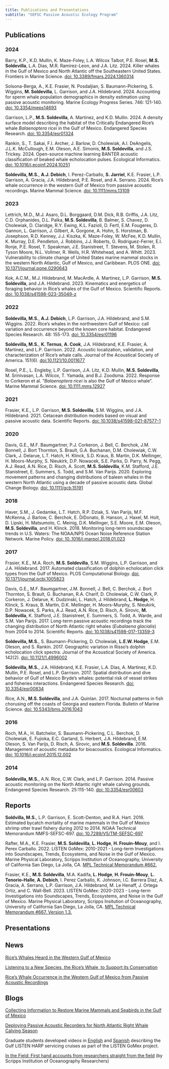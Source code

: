 ```yaml
---
title: Publications and Presentations
subtitle: "SEFSC Passive Acoustic Ecology Program"
---
```


## Publications

### 2024

Barry, K.P., K.D. Mullin, K. Maze-Foley, L.A. Wilcox Talbot, P.E. Rosel, **M.S. Soldevilla**, L.A. Dias, M.R. Ramirez-Leon, and J.A. Litz. 2024. Killer whales in the Gulf of Mexico and North Atlantic off the Southeastern United States. Frontiers in Marine Science. [doi: 10.3389/fmars.2024.1360314](https://www.frontiersin.org/journals/marine-science/articles/10.3389/fmars.2024.1460314/full){target="_blank"}

Solsona-Berga, A., K.E. Frasier, N. Posdaljian, S. Baumann-Pickering, S. Wiggins, **M. Soldevilla**, L. Garrison, and J.A. Hildebrand. 2024. Accounting for sperm whale population demographics in density estimation using passive acoustic monitoring. Marine Ecology Progress Series. 746: 121-140. [doi: 10.3354/meps14693](https://www.int-res.com/articles/meps_oa/m746p121.pdf){target="_blank"}

Garrison, L.P., **M.S. Soldevilla**, A. Martinez, and K.D. Mullin. 2024. A density surface model describing the habitat of the Critically Endangered Rice's whale *Balaenoptera ricei* in the Gulf of Mexico. Endangered Species Research. [doi: 10.3354/esr01324](https://www.int-res.com/articles/esr2024/54/n054p041.pdf){target="_blank"}

Rankin, S., T. Sakai, F.I. Archer, J. Barlow, D. Cholewiak, A.I. DeAngelis, J.L.K. McCullough, E.M. Oleson, A.E. Simonis, **M.S. Soldevilla**, and J.S. Trickey. 2024. Open-source machine learning BANTER acoustic classification of beaked whale echolocation pulses. Ecological Informatics. [doi: 10.1016/j.ecoinf.2024.10251](https://www.sciencedirect.com/science/article/pii/S1574954124000530){target="_blank"}

**Soldevilla, M.S.**, **A.J. Debich**, I. Perez-Carballo, **S. Jarriel**, K.E. Frasier, L.P. Garrison, A. Gracia, J.A. Hildebrand, P.E. Rosel, and A. Serrano. 2024. Rice's whale occurrence in the western Gulf of Mexico from passive acoustic recordings. Marine Mammal Science. [doi: 10.1111/mms.13109](https://onlinelibrary.wiley.com/doi/10.1111/mms.13109){target="_blank"}

### 2023

Lettrich, M.D., M.J. Asaro, D.L. Borggaard, D.M. Dick, R.B. Griffis, J.A. Litz, C.D. Orphanides, D.L. Palka, **M.S. Soldevilla**, B. Balmer, S. Chavez, D. Cholewiak, D. Claridge, R.Y. Ewing, K.L. Fazioli, D. Fertl, E.M. Fougeres, D. Gannon, L. Garrison, J. Gilbert, A. Gorgone, A. Hohn, S. Horstman, B. Josephson, R.D. Kenney, J.J. Kiszka, K. Maze-Foley, W. McFee, K.D. Mullin, K. Murray, D.E. Pendleton, J. Robbins, J.J. Roberts, G. Rodriguez-Ferrer, E.I. Ronje, P.E. Rosel, T. Speakman, J.E. Stanistreet, T. Stevens, M. Stolen, R. Tyson Moore, N.L. Vollmer, R. Wells, H.R. Whitehead, and A. Whitt. 2023. Vulnerability to climate change of United States marine mammal stocks in the western North Atlantic, Gulf of Mexico, and Caribbean. PLOS ONE. [doi: 10.1371/journal.pone.0290643](https://journals.plos.org/plosone/article?id=10.1371/journal.pone.0290643){target="_blank"}

Kok, A.C.M., M.J. Hildebrand, M. MacArdle, A. Martinez, L.P. Garrison, **M.S. Soldevilla**, and J.A. Hildebrand. 2023. Kinematics and energetics of foraging behavior in Rice's whales of the Gulf of Mexico. Scientific Reports. [doi: 10.1038/s41598-023-35049-z](https://www.nature.com/articles/s41598-023-35049-z){target="_blank"}

### 2022

**Soldevilla, M.S.**, **A.J. Debich**, L.P. Garrison, J.A. Hildebrand, and S.M. Wiggins. 2022. Rice's whales in the northwestern Gulf of Mexico: call variation and occurrence beyond the known core habitat. Endangered Species Research. 48: 155-173. [doi: 10.3354/esr01196](https://www.int-res.com/articles/esr2022/48/n048p155.pdf){target="_blank"}

**Soldevilla, M.S.**, **K. Ternus**, **A. Cook**, J.A. Hildebrand, K.E. Frasier, A. Martinez, and L.P. Garrison. 2022. Acoustic localization, validation, and characterization of Rice's whale calls. Journal of the Acoustical Society of America. 151(6). [doi:10.1121/10.0011677](https://pubs.aip.org/asa/jasa/article/151/6/4264/2839426/Acoustic-localization-validation-and){target="_blank"}
<!-- (content/pubs/Soldevilla et al. 2022.pdf) -->

Rosel, P.E., L. Engleby, L.P. Garrison, J.A. Litz, K.D. Mullin, **M.S. Soldevilla**, M. Srinivasan, L.A. Wilcox, T. Yamada, and B.J. Zoodsma. 2022. Response to Corkeron et al. "*Balaenoptera ricei* is also the Gulf of Mexico whale". Marine Mammal Science. [doi: 10.1111.mms.12927](https://www.researchgate.net/profile/Tadasu-Yamada/publication/359667172_Response_to_Corkeron_et_al_Balaenoptera_ricei_is_also_the_Gulf_of_Mexico_whale/links/624dd201cf60536e234707be/Response-to-Corkeron-et-al-Balaenoptera-ricei-is-also-the-Gulf-of-Mexico-whale.pdf?origin=scientificContributions){target="_blank"}

### 2021

Frasier, K.E., L.P. Garrison, **M.S. Soldevilla**, S.M. Wiggins, and J.A. Hildebrand. 2021. Cetacean distribution models based on visual and passive acoustic data. Scientific Reports. [doi: 10.1038/s41598-021-87577-1](https://www.nature.com/articles/s41598-021-87577-1){target="_blank"}

### 2020

Davis, G.E., M.F. Baumgartner, P.J. Corkeron, J. Bell, C. Berchok, J.M. Bonnell, J. Bort Thornton, S. Brault, G.A. Buchanan, D.M. Cholewiak, C.W. Clark, J. Delarue, L.T. Hatch, H. Klinck, S.D. Kraus, B. Martin, D.K. Mellinger, H. Moors-Murphy, S. Nieukirk, D.P. Nowacek, S.E. Parks, D. Parry, N. Pegg, A.J. Read, A.N. Rice, D. Risch, A. Scott, **M.S. Soldevilla**, K.M. Stafford, J.E. Stanistreet, E. Summers, S. Todd, and S.M. Van Parijs. 2020. Exploring movement patterns and changing distributions of baleen whales in the western North Atlantic using a decade of passive acoustic data. Global Change Biology. [doi: 10.1111/gcb.15191](https://onlinelibrary.wiley.com/doi/10.1111/gcb.15191){target="_blank"}

### 2018

Haver, S.M., J. Gedamke, L.T. Hatch, R.P. Dziak, S. Van Parijs, M.F. McKenna, J. Barlow, C. Berchok, E. DiDonato, B. Hanson, J. Haxel, M. Holt, D. Lipski, H. Matsumoto, C. Meinig, D.K. Mellinger, S.E. Moore, E.M. Oleson, **M.S. Soldevilla**, and H. Klinck. 2018. Monitoring long-term soundscape trends in U.S. Waters: The NOAA/NPS Ocean Noise Reference Station Network. Marine Policy. [doi: 10..1016/j.marpol.2018.01.023](https://www.sciencedirect.com/science/article/pii/S0308597X17306309){target="_blank"}

### 2017

Frasier, K.E., M.A. Roch, **M.S. Soldevilla**, S.M. Wiggins, L.P. Garrison, and J.A. Hildebrand. 2017. Automated classification of dolphin echolocation click types from the Gulf of Mexico. PLOS Computational Biology. [doi: 10.1371/journal.pcbi.1005823](https://journals.plos.org/ploscompbiol/article?id=10.1371/journal.pcbi.1005823){target="_blank"}

Davis, G.E., M.F. Baumgartner, J.M. Bonnell, J. Bell, C. Berchok, J. Bort Thornton, S. Brault, G. Buchanan, R.A. Charif, D. Cholewiak, C.W. Clark, P. Corkeron, J. Delarue, K. Dudzinski, L. Hatch, J. Hildebrand, **L. Hodge**, H. Klinck, S. Kraus, B. Martin, D.K. Mellinger, H. Moors-Murphy, S. Nieukirk, D.P. Nowacek, S. Parks, A.J. Read, A.N. Rice, D. Risch, A. Sirovic, **M. Soldevilla**, K. Stafford, J.E. Stanistreet, E. Summers, S. Todd, A. Warde, and S.M. Van Parijs. 2017. Long-term passive acoustic recordings track the changing distribution of North Atlantic right whales (*Eubalaena glacialis*) from 2004 to 2014. Scientific Reports. [doi: 10.1038/s41598-017-13359-3](https://www.nature.com/articles/s41598-017-13359-3){target="_blank"}

**Soldevilla, M.S.**, S. Baumann-Pickering, D. Cholewiak, **L.E.W. Hodge**, E.M. Oleson, and S. Rankin. 2017. Geographic variation in Risso's dolphin echolocation click spectra. Journal of the Acoustical Society of America. 142(2). [doi: 10.1121/1.4996002](https://pubs.aip.org/asa/jasa/article/142/2/599/640332/Geographic-variation-in-Risso-s-dolphin){target="_blank"}

**Soldevilla, M.S.**, J.A. Hildebrand, K.E. Frasier, L.A. Dias, A. Martinez, K.D. Mullin, P.E. Rosel, and L.P. Garrison. 2017. Spatial distribution and dive behavior of Gulf of Mexico Bryde's whales: potential risk of vessel strikes and fisheries interactions. Endangered Species Research. [doi: 10.3354/esr00834](https://repository.library.noaa.gov/view/noaa/16050){target="_blank"}
<!-- (content/pubs/Soldevilla et al. 2017 ESR.pdf) -->

Rice, A.N., **M.S. Soldevilla**, and J.A. Quinlan. 2017. Nocturnal patterns in fish chorusing off the coasts of Georgia and eastern Florida. Bulletin of Marine Science. [doi: 10.5343/bms.2016.1043](https://www.ingentaconnect.com/content/umrsmas/bullmar/2017/00000093/00000002/art00012;jsessionid=2f9ohjndt50v.x-ic-live-02){target="_blank"}

### 2016

Roch, M.A., H. Batchelor, S. Baumann-Pickering, C.L. Berchok, D. Cholewiak, E. Fujioka, E.C. Garland, S. Herbert, J.A. Hildebrand, E.M. Oleson, S. Van Parijs, D. Risch, A. Sirovic, and **M.S. Soldevilla**. 2016. Management of acoustic metadata for bioacoustics. Ecological Informatics. [doi: 10.1016/j.ecoinf.2015.12.002](https://www.sciencedirect.com/science/article/pii/S1574954115001983){target="_blank"}

### 2014

**Soldevilla, M.S.**, A.N. Rice, C.W. Clark, and L.P. Garrison. 2014. Passive acoustic monitoring on the North Atlantic right whale calving grounds. Endangered Species Research. 25:115-140. [doi: 10.3354/esr00603](https://www.int-res.com/articles/esr2014/25/n025p115.pdf){target="_blank"}


## Reports

**Soldvilla, M.S.**, L.P. Garrison, E. Scott-Denton, and R.A. Hart. 2016. Estimated bycatch mortality of marine mammals in the Gulf of Mexico shrimp otter trawl fishery during 2012 to 2014. NOAA Technical Memorandum NMFS-SEFSC-697. [doi: 10.7289/V5/TM-SEFSC-697](https://repository.library.noaa.gov/view/noaa/12515){target="_blank"}

Rafter, M.A., K.E. Frasier, **M.S. Soldevilla**, **L. Hodge**, **H. Frouin-Mouy**, and I. Perex Carballo. 2022. LISTEN GoMex: 2010-2021 - Long-term Investigations into Soundscapes, Trends, Ecosystems, and Noise in the Gulf of Mexico. Marine Physical Laboratory, Scripps Institution of Oceanography, University of California San Diego, La Jolla, CA. [MPL Technical Memorandum #662.](https://repository.library.noaa.gov/view/noaa/52101#moretextPAmods.subject_name){target="_blank"}

Frasier, K.E., **M.S. Soldevilla**, M.A. Kadifa, **L. Hodge**, **H. Frouin-Mouy**, **L. Tenorio-Halle**, **A. Debich**, I. Perez Carballo, K. Johnson, I.C. Barrera Diaz, A. Gracia, A. Serrano, L.P. Garrison, J.A. Hildebrand, M. Le Henaff, J. Ortega Ortiz, and C. Wall-Bell. 2023. LISTEN GoMex: 2020-2023 - Long-term Investigations into Soundscapes, Trends, Ecosystems, and Noise in the Gulf of Mexico. Marine Physical Laboratory, Scripps Insitution of Oceanography, University of California San Diego, La Jolla, CA. [MPL Technical Memorandum #667. Version 1.3.](https://repository.library.noaa.gov/view/noaa/61644){target="_blank"}


## Presentations


## News

[Rice's Whales Heard in the Western Gulf of Mexico](https://www.fisheries.noaa.gov/feature-story/rices-whales-heard-western-gulf-mexico){target="_blank"}

[Listening to a New Species, the Rice's Whale, to Support its Conservation](https://www.fisheries.noaa.gov/southeast/science-data/listening-new-species-rices-whale-support-its-conservation){target="_blank"}

[Rice's Whale Occurrence in the Western Gulf of Mexico from Passive Acoustic Recordings](https://www.fisheries.noaa.gov/resource/peer-reviewed-research/rices-whale-occurrence-western-gulf-mexico-passive-acoustic){target="_blank"}


## Blogs

[Collecting Information to Restore Marine Mammals and Seabirds in the Gulf of Mexico](https://www.fisheries.noaa.gov/taxonomy/term/1000381581){target="_blank"}

[Deploying Passive Acoustic Recorders for North Atlantic Right Whale Calving Season](https://www.fisheries.noaa.gov/feature-story/deploying-passive-acoustic-recorders-north-atlantic-right-whale-calving-season){target="_blank"}

Graduate students developed videos in [English](https://drive.google.com/file/d/1II6qgyNwlO3NdhiDYrZ4gS7hY8VIetEE/view){target="_blank"} and [Spanish](https://drive.google.com/file/d/1E2A--zWOr8L_tKkAbOwFdWRmgsjm1iyq/view){target="_blank"} describing the Gulf LISTEN HARP servicing cruises as part of the LISTEN GoMex project.

[In the Field: First hand accounts from researchers straight from the field](https://www.cetus.ucsd.edu/blog.html){target="_blank"} (by Scripps Institution of Oceanography Researchers)


<!-- This is an optional page but is a great opportunity to highlight some of your publications and presentations. -->

<!-- SAEL example (add once this page is corrected) -->
